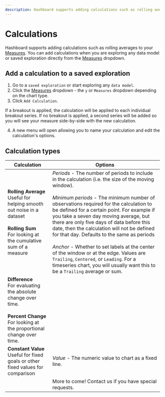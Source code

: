 ```yaml
---
description: Hashboard supports adding calculations such as rolling averages to your Measures
---
```



# Calculations

Hashboard supports adding calculations such as rolling averages to your [Measures](/docs/data-modeling/measures).
You can add calculations when you are exploring any data model or saved exploration directly from the [Measures](/docs/data-modeling/measures) dropdown.

## Add a calculation to a saved exploration

1. Go to a `saved exploration` or start exploring any `data model`.
2. Click the [Measures](/docs/data-modeling/measures) dropdown - the `y` or `Measures` dropdown depending on the chart type.
3. Click `Add Calculation`.

<Callout type="info">
  If a breakout is applied, the calculation will be applied to each individual
  breakout series. If no breakout is applied, a second series will be added so
  you will see your measure side-by-side with the new calculation.
</Callout>

4. A new menu will open allowing you to name your calculation and edit the calculation's options.

## Calculation types

| Calculation                                                                                                                                                 | Options                                                                                                                                                                                                                                                                                                                                                                                                                                                                                                                                                                                                                                                                    |
| ----------------------------------------------------------------------------------------------------------------------------------------------------------- | -------------------------------------------------------------------------------------------------------------------------------------------------------------------------------------------------------------------------------------------------------------------------------------------------------------------------------------------------------------------------------------------------------------------------------------------------------------------------------------------------------------------------------------------------------------------------------------------------------------------------------------------------------------------------- |
| **Rolling Average** <br/> Useful for helping smooth out noise in a dataset <br/> <br/> **Rolling Sum** <br/> For looking at the cumulative sum of a measure | _Periods_ - The number of periods to include in the calculation (i.e. the size of the moving window). <br/> <br/> _Minimum periods_ - The minimum number of observations required for the calculation to be defined for a certain point. For example if you take a seven day moving average, but there are only five days of data before this date, then the calculation will not be defined for that day. Defaults to the same as periods <br/> <br/> _Anchor_ - Whether to set labels at the center of the window or at the edge. Values are `Trailing`, `Centered`, or `Leading`. For a timeseries chart, you will usually want this to be a `Trailing` average or sum. |
| **Difference** <br/> For evaluating the absolute change over time. <br/> <br/> **Percent Change** <br/> For looking at the proportional change over time.   |                                                                                                                                                                                                                                                                                                                                                                                                                                                                                                                                                                                                                                                                            |
| **Constant Value** <br/> Useful for fixed goals or other fixed values for comparison                                                                        | _Value_ - The numeric value to chart as a fixed line.                                                                                                                                                                                                                                                                                                                                                                                                                                                                                                                                                                                                                      |
|                                                                                                                                                             | More to come! Contact us if you have special requests.                                                                                                                                                                                                                                                                                                                                                                                                                                                                                                                                                                                                                     |
